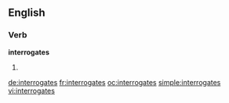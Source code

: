 ==English==

===Verb===
'''interrogates'''

# {{en-third-person singular of|interrogate}}

[[de:interrogates]]
[[fr:interrogates]]
[[oc:interrogates]]
[[simple:interrogates]]
[[vi:interrogates]]